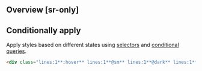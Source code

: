 ## Overview [sr-only]
<Overview/>

## Conditionally apply
Apply styles based on different states using [selectors](/guide/state-selectors) and [conditional queries](/guide/conditional-queries).
```html
<div class="lines:1**:hover** lines:1**@sm** lines:1**@dark** lines:1**@print**">…</div>
```


